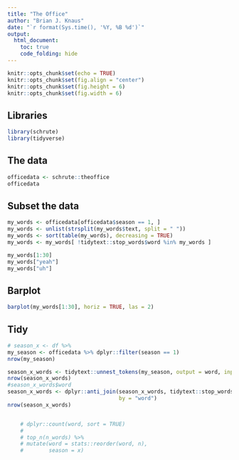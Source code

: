 ```yaml
---
title: "The Office"
author: "Brian J. Knaus"
date: "`r format(Sys.time(), '%Y, %B %d')`"
output: 
  html_document:
    toc: true
    code_folding: hide
---
```


```r
knitr::opts_chunk$set(echo = TRUE)
knitr::opts_chunk$set(fig.align = "center")
knitr::opts_chunk$set(fig.height = 6)
knitr::opts_chunk$set(fig.width = 6)
```


## Libraries

```r
library(schrute)
library(tidyverse)
```


## The data


```r
officedata <- schrute::theoffice
officedata
```


## Subset the data


```r
my_words <- officedata[officedata$season == 1, ]
my_words <- unlist(strsplit(my_words$text, split = " "))
my_words <- sort(table(my_words), decreasing = TRUE)
my_words <- my_words[ !tidytext::stop_words$word %in% my_words ]
```


```r
my_words[1:30]
my_words["yeah"]
my_words["uh"]
```


## Barplot

```r
barplot(my_words[1:30], horiz = TRUE, las = 2)

```


## Tidy

```r

# season_x <- df %>%
my_season <- officedata %>% dplyr::filter(season == 1)
nrow(my_season)

season_x_words <- tidytext::unnest_tokens(my_season, output = word, input = text)
nrow(season_x_words)
#season_x_words$word
season_x_words <- dplyr::anti_join(season_x_words, tidytext::stop_words,
                                   by = "word")
nrow(season_x_words)


    # dplyr::count(word, sort = TRUE)
    # 
    # top_n(n_words) %>%
    # mutate(word = stats::reorder(word, n),
    #        season = x) 

```



